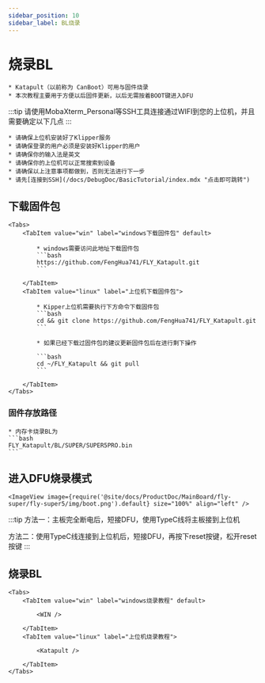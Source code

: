 ```yaml
---
sidebar_position: 10
sidebar_label: BL烧录
---
```




# 烧录BL

    * Katapult（以前称为 CanBoot）可用与固件烧录
    * 本次教程主要用于方便以后固件更新，以后无需按着BOOT键进入DFU

:::tip
请使用MobaXterm_Personal等SSH工具连接通过WIFI到您的上位机，并且需要确定以下几点
:::


    * 请确保上位机安装好了Klipper服务
    * 请确保登录的用户必须是安装好Klipper的用户
    * 请确保你的输入法是英文
    * 请确保你的上位机可以正常搜索到设备
    * 请确保以上注意事项都做到，否则无法进行下一步
    * 请先[连接到SSH](/docs/DebugDoc/BasicTutorial/index.mdx "点击即可跳转") 

## 下载固件包
    <Tabs>
        <TabItem value="win" label="windows下载固件包" default>
            
            * windows需要访问此地址下载固件包
            ```bash
            https://github.com/FengHua741/FLY_Katapult.git
            ```

        </TabItem>
        <TabItem value="linux" label="上位机下载固件包">
            
            * Kipper上位机需要执行下方命令下载固件包
            ```bash
            cd && git clone https://github.com/FengHua741/FLY_Katapult.git
            ```

            * 如果已经下载过固件包的建议更新固件包后在进行剩下操作

            ```bash
            cd ~/FLY_Katapult && git pull
            ```
            
        </TabItem>
    </Tabs>


### 固件存放路径

    * 内存卡烧录BL为
    ```bash
    FLY_Katapult/BL/SUPER/SUPER5PRO.bin
    ```

## 进入DFU烧录模式

    <ImageView image={require('@site/docs/ProductDoc/MainBoard/fly-super/fly-super5/img/boot.png').default} size="100%" align="left" />

:::tip
方法一：主板完全断电后，短接DFU，使用TypeC线将主板接到上位机

方法二：使用TypeC线连接到上位机后，短接DFU，再按下reset按键，松开reset按键
:::


## 烧录BL
    <Tabs>
        <TabItem value="win" label="windows烧录教程" default>
            
            <WIN />
            
        </TabItem>
        <TabItem value="linux" label="上位机烧录教程">
            
            <Katapult />

        </TabItem>
    </Tabs>
